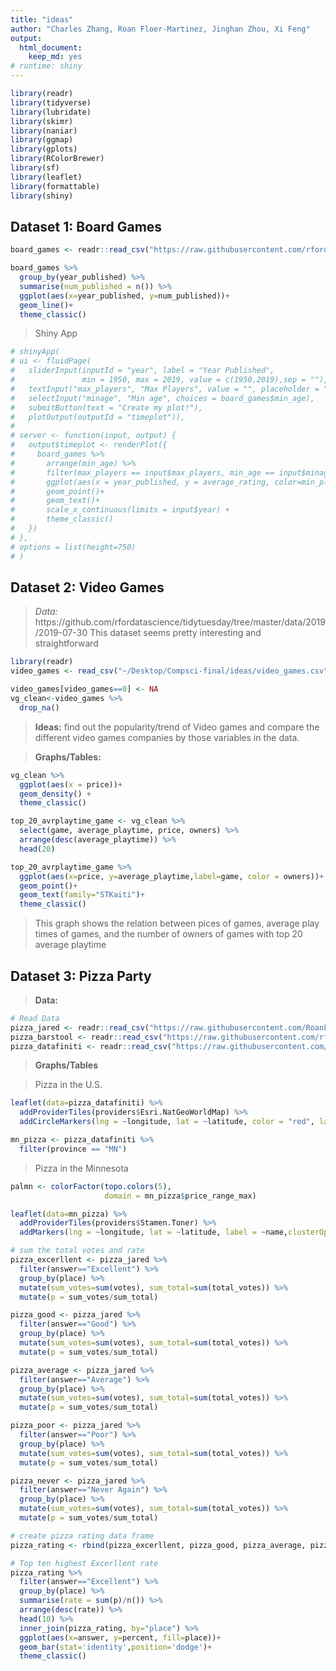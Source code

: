 ```yaml
---
title: "ideas"
author: "Charles Zhang, Roan Floer-Martinez, Jinghan Zhou, Xi Feng"
output: 
  html_document:
    keep_md: yes
# runtime: shiny
---
```

```r
library(readr)
library(tidyverse)
library(lubridate)
library(skimr) 
library(naniar) 
library(ggmap)
library(gplots) 
library(RColorBrewer) 
library(sf) 
library(leaflet)
library(formattable)
library(shiny)
```

## Dataset 1: Board Games

```r
board_games <- readr::read_csv("https://raw.githubusercontent.com/rfordatascience/tidytuesday/master/data/2019/2019-03-12/board_games.csv")
```
```r
board_games %>%
  group_by(year_published) %>% 
  summarise(num_published = n()) %>% 
  ggplot(aes(x=year_published, y=num_published))+
  geom_line()+
  theme_classic()
```

> Shiny App

```r
# shinyApp(
# ui <- fluidPage(
#   sliderInput(inputId = "year", label = "Year Published",
#               min = 1950, max = 2019, value = c(1950,2019),sep = ""),
#   textInput("max_players", "Max Players", value = "", placeholder = "1"),
#   selectInput("minage", "Min age", choices = board_games$min_age),
#   submitButton(text = "Create my plot!"),
#   plotOutput(outputId = "timeplot")),
# 
# server <- function(input, output) {
#   output$timeplot <- renderPlot({
#     board_games %>% 
#       arrange(min_age) %>% 
#       filter(max_players == input$max_players, min_age == input$minage) %>% 
#       ggplot(aes(x = year_published, y = average_rating, color=min_playtime, label = name))+
#       geom_point()+
#       geom_text()+
#       scale_x_continuous(limits = input$year) +
#       theme_classic()
#   })
# },
# options = list(height=750)
# )
```


## Dataset 2: Video Games
> *Data:* 
https://github.com/rfordatascience/tidytuesday/tree/master/data/2019/2019-07-30
This dataset seems pretty interesting and straightforward

```r
library(readr)
video_games <- read_csv("~/Desktop/Compsci-final/ideas/video_games.csv")

video_games[video_games==0] <- NA
vg_clean<-video_games %>% 
  drop_na() 
```

> **Ideas:**
find out the popularity/trend of Video games and compare the different video games companies by those variables in the data.

> **Graphs/Tables:**

```r
vg_clean %>% 
  ggplot(aes(x = price))+
  geom_density() +
  theme_classic()

top_20_avrplaytime_game <- vg_clean %>% 
  select(game, average_playtime, price, owners) %>% 
  arrange(desc(average_playtime)) %>% 
  head(20)

top_20_avrplaytime_game %>% 
  ggplot(aes(x=price, y=average_playtime,label=game, color = owners))+
  geom_point()+
  geom_text(family="STKaiti")+
  theme_classic()
```

> This graph shows the relation between pices of games, average play times of games, and the number of owners of games with top 20 average playtime


## Dataset 3: Pizza Party

> **Data:**

```r
# Read Data
pizza_jared <- readr::read_csv("https://raw.githubusercontent.com/RoanFM/Compsci-final/master/ideas/pizza_jared.csv")
pizza_barstool <- readr::read_csv("https://raw.githubusercontent.com/rfordatascience/tidytuesday/master/data/2019/2019-10-01/pizza_barstool.csv")
pizza_datafiniti <- readr::read_csv("https://raw.githubusercontent.com/rfordatascience/tidytuesday/master/data/2019/2019-10-01/pizza_datafiniti.csv")
```

> **Graphs/Tables**

> Pizza in the U.S.

```r
leaflet(data=pizza_datafiniti) %>% 
  addProviderTiles(providers$Esri.NatGeoWorldMap) %>% 
  addCircleMarkers(lng = ~longitude, lat = ~latitude, color = "red", label=~name,stroke = FALSE, fillOpacity = 0.5, radius = 2)
```

```r
mn_pizza <- pizza_datafiniti %>% 
  filter(province == "MN")
```

> Pizza in the Minnesota

```r

palmn <- colorFactor(topo.colors(5), 
                     domain = mn_pizza$price_range_max) 

leaflet(data=mn_pizza) %>% 
  addProviderTiles(providers$Stamen.Toner) %>% 
  addMarkers(lng = ~longitude, lat = ~latitude, label = ~name,clusterOptions = markerClusterOptions())

```

```r
# sum the total votes and rate
pizza_excerllent <- pizza_jared %>% 
  filter(answer=="Excellent") %>% 
  group_by(place) %>% 
  mutate(sum_votes=sum(votes), sum_total=sum(total_votes)) %>% 
  mutate(p = sum_votes/sum_total)

pizza_good <- pizza_jared %>% 
  filter(answer=="Good") %>% 
  group_by(place) %>% 
  mutate(sum_votes=sum(votes), sum_total=sum(total_votes)) %>% 
  mutate(p = sum_votes/sum_total)

pizza_average <- pizza_jared %>% 
  filter(answer=="Average") %>% 
  group_by(place) %>% 
  mutate(sum_votes=sum(votes), sum_total=sum(total_votes)) %>% 
  mutate(p = sum_votes/sum_total)

pizza_poor <- pizza_jared %>% 
  filter(answer=="Poor") %>% 
  group_by(place) %>% 
  mutate(sum_votes=sum(votes), sum_total=sum(total_votes)) %>% 
  mutate(p = sum_votes/sum_total)

pizza_never <- pizza_jared %>% 
  filter(answer=="Never Again") %>% 
  group_by(place) %>% 
  mutate(sum_votes=sum(votes), sum_total=sum(total_votes)) %>% 
  mutate(p = sum_votes/sum_total)

# create pizza rating data frame
pizza_rating <- rbind(pizza_excerllent, pizza_good, pizza_average, pizza_poor, pizza_never)
```
```r
# Top ten highest Excerllent rate 
pizza_rating %>% 
  filter(answer=="Excellent") %>% 
  group_by(place) %>% 
  summarise(rate = sum(p)/n()) %>% 
  arrange(desc(rate)) %>% 
  head(10) %>% 
  inner_join(pizza_rating, by="place") %>% 
  ggplot(aes(x=answer, y=percent, fill=place))+
  geom_bar(stat='identity',position='dodge')+
  theme_classic()
```






